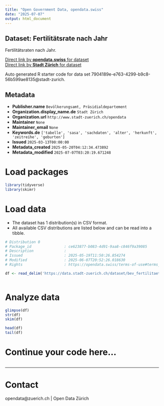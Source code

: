```yaml
---
title: "Open Government Data, opendata.swiss"
date: "2025-07-07"
output: html_document
---
```


## Dataset: Fertilitätsrate nach Jahr


Fertilitätsraten nach Jahr.


[Direct link by **opendata.swiss** for dataset](https://opendata.swiss/de/dataset/fertilitatsrate-nach-jahr)<br>
[Direct link by **Stadt Zürich** for dataset](https://data.stadt-zuerich.ch/dataset/bev_fertilitaet_jahr_od411a)

Auto generated R starter code for data set 7904189e-e763-4299-b9c8-56b599ae8135@stadt-zurich.

## Metadata

- **Publisher.name** `Bevölkerungsamt, Präsidialdepartement`
- **Organization.display_name.de** `Stadt Zürich`
- **Organization.url** `http://www.stadt-zuerich.ch/opendata`
- **Maintainer** `None`
- **Maintainer_email** `None`
- **Keywords.de** `['tabelle', 'sasa', 'sachdaten', 'alter', 'herkunft', 'zeitreihe', 'geburten']`
- **Issued** `2025-03-13T00:00:00`
- **Metadata_created** `2025-05-20T04:12:34.473892`
- **Metadata_modified** `2025-07-07T03:20:19.671248`


# Load packages

```r

library(tidyverse)
library(skimr)

```

# Load data

-   The dataset has 1 distribution(s) in CSV format.
-   All available CSV distributions are listed below and can be read into a tibble.

```r

# Distribution 0
# Package_id               : ce623877-b083-4d91-9aa8-c846f9a39085
# Description              : 
# Issued                   : 2025-05-19T11:50:26.854274
# Modified                 : 2025-06-07T20:52:26.018630
# Rights                   : https://opendata.swiss/terms-of-use#terms_open

df <- read_delim('https://data.stadt-zuerich.ch/dataset/bev_fertilitaet_jahr_od411a/download/BEV411OD411A.csv')



```

# Analyze data

```r

glimpse(df)
str(df)
skim(df)

head(df)
tail(df)

```

# Continue your code here...

```r

```

------------------------------------------------------------------------

# Contact

opendata@zuerich.ch | Open Data Zürich
